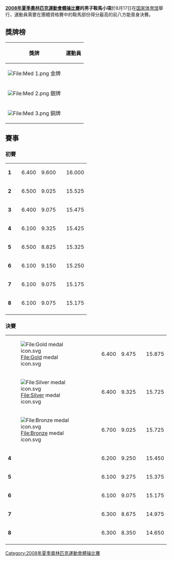 {{Unreferenced |time=2008-08-26T07:21:12+00:00 }}
{{2008年夏季奥林匹克运动会体操比赛}}
'''[[2008年夏季奧林匹克運動會體操比賽|2008年夏季奧林匹克運動會體操比賽]]的男子鞍馬小項'''於8月17日在[[国家体育馆|国家体育馆]]舉行，運動員需要在團體資格賽中的鞍馬部份得分最高的前八方能晉身決賽。

== 獎牌榜 ==
{| class="wikitable"
|- bgcolor="#efefef"
!align="center"|獎牌
!align="center"|運動員
|-
| bgcolor="gold" | [[File:Med_1.png|File:Med 1.png]] 金牌
|{{flagIOCathlete|[[肖欽|肖欽]]|CHN|2008年夏季}}
|-
| bgcolor="silver" | [[File:Med_2.png|File:Med 2.png]] 銀牌
|{{flagIOCathlete|[[菲利普·乌德|菲利普·乌德]]|CRO|2008年夏季}}
|-
| bgcolor="cc9966" | [[File:Med_3.png|File:Med 3.png]] 銅牌
|{{flagIOCathlete|[[路易斯·史密斯|路易斯·史密斯]]|GBR|2008年夏季}}
|}

== 賽事 ==
=== 初賽 ===
{| {{AG-score}}
|-
| '''1'''
| {{flagIOCathlete|[[肖欽|肖欽]]|CHN|2008年夏季}}
| 6.400
| 9.600
| 
| 16.000
|-
| '''2'''
| {{flagIOCathlete|[[何塞·路易斯·富恩特·布斯塔曼特|何塞·路易斯·富恩特·布斯塔曼特]]|VEN|2008年夏季}}
| 6.500
| 9.025
| 
| 15.525
|-
| '''3'''
| {{flagIOCathlete|[[菲利普·乌德|菲利普·乌德]]|CRO|2008年夏季}}
| 6.400
| 9.075
| 
| 15.475
|-
| '''4'''
| {{flagIOCathlete|[[楊威|楊威]]|CHN|2008年夏季}}
| 6.100
| 9.325
| 
| 15.425
|-
| '''5'''
| {{flagIOCathlete|[[路易斯·史密斯|路易斯·史密斯]]|GBR|2008年夏季}}
| 6.500
| 8.825
| 
| 15.325
|-
| '''6'''
| {{flagIOCathlete|[[亚历克丝·阿蒂梅夫|亚历克丝·阿蒂梅夫]]|USA|2008年夏季}}
| 6.100
| 9.150
| 
| 15.250
|-
| '''7'''
| {{flagIOCathlete|[[富田洋之|富田洋之]]|JPN|2008年夏季}}
| 6.100
| 9.075
| 
| 15.175
|-
| '''8'''
| {{flagIOCathlete|[[金志勛|金志勛]]|KOR|2008年夏季}}
| 6.100
| 9.075
| 
| 15.175
|-
|}

=== 決賽 ===
{| {{AG-score}}
|-
| [[File:Gold_medal_icon.svg|File:Gold medal icon.svg]]
| {{flagIOCathlete|[[肖欽|肖欽]]|CHN|2008年夏季}}
| 6.400
| 9.475
| 
| 15.875
|-
| [[File:Silver_medal_icon.svg|File:Silver medal icon.svg]]
| {{flagIOCathlete|[[菲利普·乌德|菲利普·乌德]]|CRO|2008年夏季}}
| 6.400
| 9.325
| 
| 15.725
|-
| [[File:Bronze_medal_icon.svg|File:Bronze medal icon.svg]]
| {{flagIOCathlete|[[路易斯·史密斯|路易斯·史密斯]]|GBR|2008年夏季}}
| 6.700
| 9.025
| 
| 15.725
|-
| '''4'''
| {{flagIOCathlete|[[楊威|楊威]]|CHN|2008年夏季}}
| 6.200
| 9.250
| 
| 15.450
|-
| '''5'''
| {{flagIOCathlete|[[富田洋之|富田洋之]]|JPN|2008年夏季}}
| 6.100
| 9.275
| 
| 15.375
|-
| '''6'''
| {{flagIOCathlete|[[金志勛|金志勛]]|KOR|2008年夏季}}
| 6.100
| 9.075
| 
| 15.175
|-
| '''7'''
| {{flagIOCathlete|[[亚历克丝·阿蒂梅夫|亚历克丝·阿蒂梅夫]]|USA|2008年夏季}}
| 6.300
| 8.675
| 
| 14.975
|-
| '''8'''
| {{flagIOCathlete|[[何塞·路易斯·富恩特·布斯塔曼特|何塞·路易斯·富恩特·布斯塔曼特]]|VEN|2008年夏季}}
| 6.300
| 8.350
| 
| 14.650
|-
|}

[[Category:2008年夏季奧林匹克運動會體操比賽|Category:2008年夏季奧林匹克運動會體操比賽]]